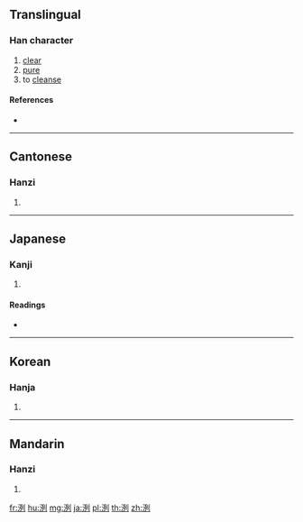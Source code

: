 {{character info/new}}
{{also|冽}}
==Translingual==

===Han character===
{{Han char|rn=85|rad=水|as=06|sn=9|four=32100|canj=EMNN|ids=⿰氵列}}

# [[clear]]
# [[pure]]
# to [[cleanse]]

====References====
* {{Han ref|kx=0619.290|dkj=17364|dj=1015.010|hdz=31605.050|uh=6D0C|ud=27916|bh=AC7B|bd=44155}}

----

==Cantonese==

===Hanzi===
{{yue-hanzi|jyut=|y=lit6}}

# {{defn|lang=yue|sort=水06}}

----

==Japanese==

===Kanji===
{{ja-kanji|grade=|rs=水06}}

# {{defn|lang=ja|sort=水06}}

====Readings====
* {{ja-readings|on=[[れつ]] (retsu)|kun=[[きょい]] (kyoi)}}

----

==Korean==

===Hanja===
{{ko-hanja|hangeul=[[렬]]>[[열]]|eumhun=|rv=ryeol>yeol|mr=ryŏl>yŏl|y=lyel>yel}}

# {{defn|lang=ko|sort=水06}}

----

==Mandarin==

===Hanzi===
{{cmn-hanzi|pin=[[fù]] ([[fu4]]), [[liè]] ([[lie4]])|wg=fu<sup>4</sup>, lieh<sup>4</sup>}}

# {{defn|lang=cmn|sort=水06}}

[[fr:洌]]
[[hu:洌]]
[[mg:洌]]
[[ja:洌]]
[[pl:洌]]
[[th:洌]]
[[zh:洌]]